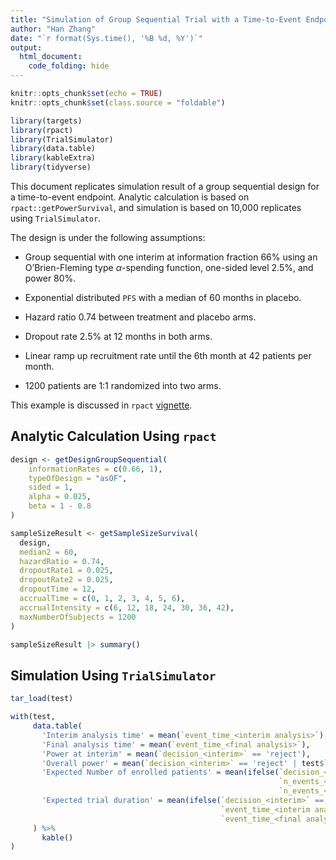 ```yaml
---
title: "Simulation of Group Sequential Trial with a Time-to-Event Endpoint"
author: "Han Zhang"
date: "`r format(Sys.time(), '%B %d, %Y')`"
output: 
  html_document: 
    code_folding: hide
---
```


```r
knitr::opts_chunk$set(echo = TRUE)
knitr::opts_chunk$set(class.source = "foldable")
```

```r
library(targets)
library(rpact)
library(TrialSimulator)
library(data.table)
library(kableExtra)
library(tidyverse)
```

This document replicates simulation result of a group sequential design for a time-to-event endpoint. Analytic calculation is based on `rpact::getPowerSurvival`, and simulation is based on 10,000 replicates using `TrialSimulator`. 

The design is under the following assumptions: 

- Group sequential with one interim at information fraction 66% using an O'Brien-Fleming type $\alpha$-spending function, one-sided level 2.5%, and power 80%. 

- Exponential distributed `PFS` with a median of 60 months in placebo. 

- Hazard ratio 0.74 between treatment and placebo arms. 

- Dropout rate 2.5% at 12 months in both arms. 

- Linear ramp up recruitment rate until the 6th month at 42 patients per month. 

- 1200 patients are 1:1 randomized into two arms. 

This example is discussed in `rpact` [vignette](https://www.rpact.org/vignettes/planning/rpact_survival_simulation_examples/). 

## Analytic Calculation Using `rpact`

```r
design <- getDesignGroupSequential(
    informationRates = c(0.66, 1),
    typeOfDesign = "asOF", 
    sided = 1, 
    alpha = 0.025, 
    beta = 1 - 0.8
)

sampleSizeResult <- getSampleSizeSurvival(
  design,
  median2 = 60, 
  hazardRatio = 0.74,
  dropoutRate1 = 0.025, 
  dropoutRate2 = 0.025, 
  dropoutTime = 12,
  accrualTime = c(0, 1, 2, 3, 4, 5, 6),
  accrualIntensity = c(6, 12, 18, 24, 30, 36, 42),
  maxNumberOfSubjects = 1200
)

sampleSizeResult |> summary()
```

## Simulation Using `TrialSimulator`

```r
tar_load(test)

with(test, 
     data.table(
       'Interim analysis time' = mean(`event_time_<interim analysis>`), 
       'Final analysis time' = mean(`event_time_<final analysis>`), 
       'Power at interim' = mean(`decision_<interim>` == 'reject'), 
       'Overall power' = mean(`decision_<interim>` == 'reject' | test$`decision_<final>` == 'reject'), 
       'Expected Number of enrolled patients' = mean(ifelse(`decision_<interim>` == 'reject', 
                                                            `n_events_<interim analysis>_<patient_id>`,  
                                                            `n_events_<final analysis>_<patient_id>`)), 
       'Expected trial duration' = mean(ifelse(`decision_<interim>` == 'reject', 
                                               `event_time_<interim analysis>`, 
                                               `event_time_<final analysis>`))
     ) %>% 
       kable()
)

```

